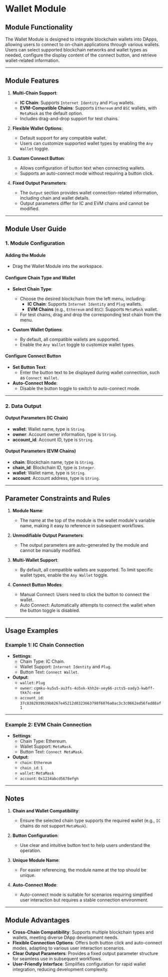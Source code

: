# Wallet Module 

## Module Functionality

The Wallet Module is designed to integrate blockchain wallets into DApps, allowing users to connect to on-chain applications through various wallets. Users can select supported blockchain networks and wallet types as needed, configure the display content of the connect button, and retrieve wallet-related information.

---

## Module Features

1. **Multi-Chain Support**:
   - **IC Chain**: Supports `Internet Identity` and `Plug` wallets.
   - **EVM-Compatible Chains**: Supports `Ethereum` and `BSC` wallets, with `MetaMask` as the default option.
   - Includes drag-and-drop support for test chains.

2. **Flexible Wallet Options**:
   - Default support for any compatible wallet.
   - Users can customize supported wallet types by enabling the `Any Wallet` toggle.

3. **Custom Connect Button**:
   - Allows configuration of button text when connecting wallets.
   - Supports an auto-connect mode without requiring a button click.

4. **Fixed Output Parameters**:
   - The `Output` section provides wallet connection-related information, including chain and wallet details.
   - Output parameters differ for IC and EVM chains and cannot be modified.

---

## Module User Guide

### 1. Module Configuration

#### Adding the Module

- Drag the Wallet Module into the workspace.

#### Configure Chain Type and Wallet

- **Select Chain Type**:
  - Choose the desired blockchain from the left menu, including:
    - **IC Chain**: Supports `Internet Identity` and `Plug` wallets.
    - **EVM Chains** (e.g., `Ethereum` and `BSC`): Supports `MetaMask` wallet.
  - For test chains, drag and drop the corresponding test chain from the menu.

- **Custom Wallet Options**:
  - By default, all compatible wallets are supported.
  - Enable the `Any Wallet` toggle to customize wallet types.

#### Configure Connect Button

- **Set Button Text**:
  - Enter the button text to be displayed during wallet connection, such as `Connect Wallet`.
- **Auto-Connect Mode**:
  - Disable the button toggle to switch to auto-connect mode.

---

### 2. Data Output

#### Output Parameters (IC Chain)

- **wallet**: Wallet name, type is `String`.
- **owner**: Account owner information, type is `String`.
- **account_id**: Account ID, type is `String`.

#### Output Parameters (EVM Chains)

- **chain**: Blockchain name, type is `String`.
- **chain_id**: Blockchain ID, type is `Integer`.
- **wallet**: Wallet name, type is `String`.
- **account**: Account address, type is `String`.

---

## Parameter Constraints and Rules

1. **Module Name**:
   - The name at the top of the module is the wallet module's variable name, making it easy to reference in subsequent workflows.

2. **Unmodifiable Output Parameters**:
   - The output parameters are auto-generated by the module and cannot be manually modified.

3. **Multi-Wallet Support**:
   - By default, all compatible wallets are supported. To limit specific wallet types, enable the `Any Wallet` toggle.

4. **Connect Button Modes**:
   - Manual Connect: Users need to click the button to connect the wallet.
   - Auto Connect: Automatically attempts to connect the wallet when the button toggle is disabled.

---

## Usage Examples

### Example 1: IC Chain Connection

- **Settings**:
  - Chain Type: IC Chain.
  - Wallet Support: `Internet Identity` and `Plug`.
  - Button Text: `Connect Wallet`.
- **Output**:
  - `wallet`: `Plug`
  - `owner`: `cgmku-ku5u5-au3fs-4o5xk-khh2e-xey66-zcts5-oady3-kwbff-tkk7c-eae`
  - `account_id`: `37c8382039b39b8267e45212d0323663798f6076a0ac3c3c0662ed56fed88af1`

---

### Example 2: EVM Chain Connection

- **Settings**:
  - Chain Type: Ethereum.
  - Wallet Support: `MetaMask`.
  - Button Text: `Connect MetaMask`.
- **Output**:
  - `chain`: `Ethereum`
  - `chain_id`: `1`
  - `wallet`: `MetaMask`
  - `account`: `0x1234abcd5678efgh`

---

## Notes

1. **Chain and Wallet Compatibility**:
   - Ensure the selected chain type supports the required wallet (e.g., `IC` chains do not support `MetaMask`).

2. **Button Configuration**:
   - Use clear and intuitive button text to help users understand the operation.

3. **Unique Module Name**:
   - For easier referencing, the module name at the top should be unique.

4. **Auto-Connect Mode**:
   - Auto-connect mode is suitable for scenarios requiring simplified user interaction but requires a stable connection environment.

---

## Module Advantages

- **Cross-Chain Compatibility**: Supports multiple blockchain types and wallets, meeting diverse DApp development needs.
- **Flexible Connection Options**: Offers both button click and auto-connect modes, adapting to various user interaction scenarios.
- **Clear Output Parameters**: Provides a fixed output parameter structure for seamless use in subsequent workflows.
- **User-Friendly Interface**: Simplifies configuration for rapid wallet integration, reducing development complexity.